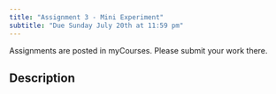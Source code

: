 ```yaml
---
title: "Assignment 3 - Mini Experiment"
subtitle: "Due Sunday July 20th at 11:59 pm"
---
```


::: callout-important
Assignments are posted in myCourses. Please submit your work there.
:::

## Description
